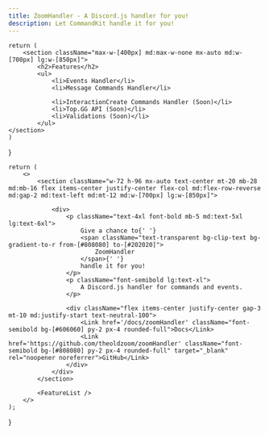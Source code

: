 ```yaml
---
title: ZoomHandler - A Discord.js handler for you!
description: Let CommandKit handle it for you!
---
```



    return (
        <section className="max-w-[400px] md:max-w-none mx-auto md:w-[700px] lg:w-[850px]">
            <h2>Features</h2>
            <ul>
                <li>Events Handler</li>
                <li>Message Commands Handler</li>

                <li>InteractionCreate Commands Handler (Soon)</li>
                <li>Top.GG API (Soon)</li>
                <li>Validations (Soon)</li>
            </ul>
    </section>
    )

}

    return (
        <>
            <section className="w-72 h-96 mx-auto text-center mt-20 mb-28 md:mb-16 flex items-center justify-center flex-col md:flex-row-reverse md:gap-2 md:text-left md:mt-12 md:w-[700px] lg:w-[850px]">

                <div>
                    <p className="text-4xl font-bold mb-5 md:text-5xl lg:text-6xl">
                        Give a chance to{' '}
                        <span className="text-transparent bg-clip-text bg-gradient-to-r from-[#808080] to-[#202020]">
                            ZoomHandler
                        </span>{' '}
                        handle it for you!
                    </p>
                    <p className="font-semibold lg:text-xl">
                        A Discord.js handler for commands and events.
                    </p>

                    <div className="flex items-center justify-center gap-3 mt-10 md:justify-start text-neutral-100">
                        <Link href='/docs/zoomHandler' className="font-semibold bg-[#606060] py-2 px-4 rounded-full">Docs</Link>
                        <Link href='https://github.com/theoldzoom/zoomHandler' className="font-semibold bg-[#808080] py-2 px-4 rounded-full" target="_blank" rel="noopener noreferrer">GitHub</Link>
                    </div>
                </div>
            </section>

            <FeatureList />
        </>
    );

}
